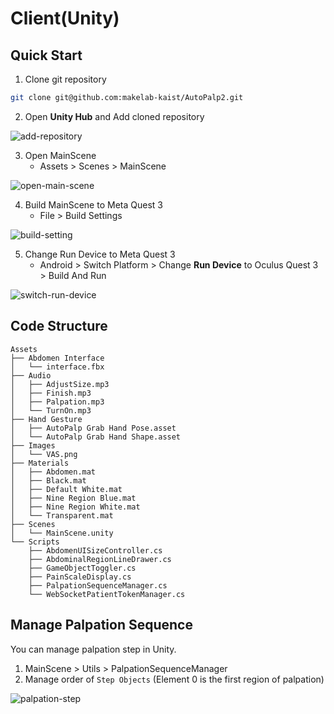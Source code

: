 # Client(Unity)

## Quick Start

1. Clone git repository

```bash copy
git clone git@github.com:makelab-kaist/AutoPalp2.git
```

2. Open **Unity Hub** and Add cloned repository

![add-repository](/img/autopalp2/add-repository.png)

3. Open MainScene
   - Assets > Scenes > MainScene

![open-main-scene](/img/autopalp2/open-main-scene.png)

4. Build MainScene to Meta Quest 3
   - File > Build Settings

![build-setting](/img/autopalp2/build-setting.png)

5. Change Run Device to Meta Quest 3
   - Android > Switch Platform > Change **Run Device** to Oculus Quest 3 > Build And Run

![switch-run-device](/img/autopalp2/switch-run-device.png)

## Code Structure

```code
Assets
├── Abdomen Interface
│   └── interface.fbx
├── Audio
│   ├── AdjustSize.mp3
│   ├── Finish.mp3
│   ├── Palpation.mp3
│   └── TurnOn.mp3
├── Hand Gesture
│   ├── AutoPalp Grab Hand Pose.asset
│   └── AutoPalp Grab Hand Shape.asset
├── Images
│   └── VAS.png
├── Materials
│   ├── Abdomen.mat
│   ├── Black.mat
│   ├── Default White.mat
│   ├── Nine Region Blue.mat
│   ├── Nine Region White.mat
│   └── Transparent.mat
├── Scenes
│   └── MainScene.unity
└── Scripts
    ├── AbdomenUISizeController.cs
    ├── AbdominalRegionLineDrawer.cs
    ├── GameObjectToggler.cs
    ├── PainScaleDisplay.cs
    ├── PalpationSequenceManager.cs
    └── WebSocketPatientTokenManager.cs
```

## Manage Palpation Sequence

You can manage palpation step in Unity.

1. MainScene > Utils > PalpationSequenceManager
2. Manage order of `Step Objects` (Element 0 is the first region of palpation)

![palpation-step](/img/autopalp2/palpation-step.png)

